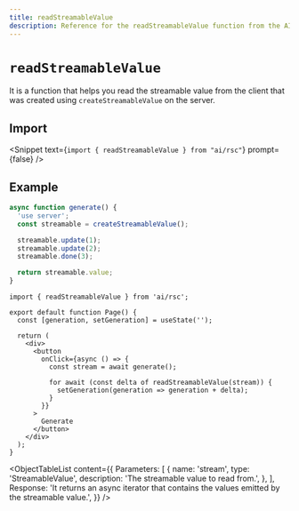 ```yaml
---
title: readStreamableValue
description: Reference for the readStreamableValue function from the AI SDK RSC
---
```


# `readStreamableValue`

It is a function that helps you read the streamable value from the client that was created using `createStreamableValue` on the server.

## Import

<Snippet text={`import { readStreamableValue } from "ai/rsc"`} prompt={false} />

## Example

```ts filename="app/actions.ts"
async function generate() {
  'use server';
  const streamable = createStreamableValue();

  streamable.update(1);
  streamable.update(2);
  streamable.done(3);

  return streamable.value;
}
```

```tsx filename="app/page.tsx" highlight="12"
import { readStreamableValue } from 'ai/rsc';

export default function Page() {
  const [generation, setGeneration] = useState('');

  return (
    <div>
      <button
        onClick={async () => {
          const stream = await generate();

          for await (const delta of readStreamableValue(stream)) {
            setGeneration(generation => generation + delta);
          }
        }}
      >
        Generate
      </button>
    </div>
  );
}
```

<ObjectTableList
  content={{
    Parameters: [
      {
        name: 'stream',
        type: 'StreamableValue',
        description: 'The streamable value to read from.',
      },
    ],
    Response:
      'It returns an async iterator that contains the values emitted by the streamable value.',
  }}
/>
